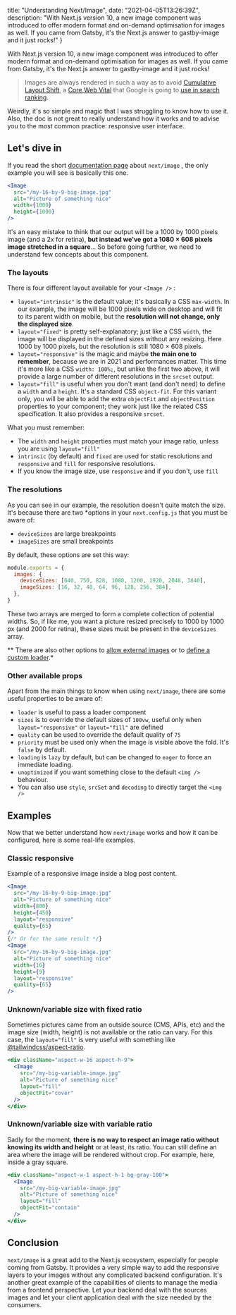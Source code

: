 
  title: "Understanding Next/Image",
  date: "2021-04-05T13:26:39Z",
  description: "With Next.js version 10, a new image component was introduced to offer modern format and on-demand optimisation for images as well. If you came from Gatsby, it's the Next.js answer to gastby-image and it just rocks!"
}

With Next.js version 10, a new image component was introduced to offer modern format and on-demand optimisation for images as well. If you came from Gatsby, it's the Next.js answer to gastby-image and it just rocks!

> Images are always rendered in such a way as to avoid [Cumulative Layout Shift](https://web.dev/cls/), a [Core Web Vital](https://web.dev/vitals/) that Google is going to [use in search ranking](https://webmasters.googleblog.com/2020/05/evaluating-page-experience.html).

Weirdly, it's so simple and magic that I was struggling to know how to use it. Also, the doc is not great to really understand how it works and to advise you to the most common practice: responsive user interface.

## Let's dive in

If you read the short [documentation page](https://nextjs.org/docs/api-reference/next/image) about `next/image` , the only example you will see is basically this one.

```jsx
<Image
  src="/my-16-by-9-big-image.jpg"
  alt="Picture of something nice"
  width={1000}
  height={1000}
/>
```

It's an easy mistake to think that our output will be a 1000 by 1000 pixels image (and a 2x for retina), **but instead we've got a 1080 × 608 pixels image stretched in a square**... So before going further, we need to understand few concepts about this component.

### The layouts

There is four different layout available for your `<Image />` :

- `layout="intrinsic"` is the default value; it's basically a CSS `max-width`. In our example, the image will be 1000 pixels wide on desktop and will fit to its parent width on mobile, but the **resolution will not change, only the displayed size**.
- `layout="fixed"` is pretty self-explanatory; just like a CSS `width`, the image will be displayed in the defined sizes without any resizing. Here 1000 by 1000 pixels, but the resolution is still 1080 × 608 pixels.
- `layout="responsive"` is the magic and maybe **the main one to remember**, because we are in 2021 and performances matter. This time it's more like a CSS `width: 100%;`, but unlike the first two above, it will provide a large number of different resolutions in the `srcset` output.
- `layout="fill"` is useful when you don't want (and don't need) to define a `width` and a `height`. It's a standard CSS `object-fit`. For this variant only, you will be able to add the extra `objectFit` and `objectPosition` properties to your component; they work just like the related CSS specification. It also provides a responsive `srcset`.

What you must remember:

- The `width` and `height` properties must match your image ratio, unless you are using `layout="fill"`
- `intrinsic` (by default) and `fixed` are used for static resolutions and `responsive` and `fill` for responsive resolutions.
- If you know the image size, use `responsive` and if you don't, use `fill`

### The resolutions

As you can see in our example, the resolution doesn't quite match the size. It's because there are two *options in your `next.config.js` that you must be aware of:

- `deviceSizes` are large breakpoints
- `imageSizes` are small breakpoints

By default, these options are set this way:

```jsx
module.exports = {
  images: {
    deviceSizes: [640, 750, 828, 1080, 1200, 1920, 2048, 3840],
    imageSizes: [16, 32, 48, 64, 96, 128, 256, 384],
  },
}
```

These two arrays are merged to form a complete collection of potential widths. So, if like me, you want a picture resized precisely to 1000 by 1000 px (and 2000 for retina), these sizes must be present in the `deviceSizes` array.

** There are also other options to [allow external images](https://nextjs.org/docs/basic-features/image-optimization#domains) or to [define a custom loader](https://nextjs.org/docs/basic-features/image-optimization#loader).* 

### Other available props

Apart from the main things to know when using `next/image`, there are some useful properties to be aware of:

- `loader` is useful to pass a loader component
- `sizes` is to override the default sizes of `100vw`, useful only when `layout="responsive"` or `layout="fill"` are defined
- `quality` can be used to override the default quality of `75`
- `priority` must be used only when the image is visible above the fold. It's `false` by default.
- `loading` is `lazy` by default, but can be changed to `eager` to force an immediate loading.
- `unoptimized` if you want something close to the default `<img />` behaviour.
- You can also use `style`, `srcSet` and `decoding` to directly target the `<img />`

## Examples

Now that we better understand how `next/image` works and how it can be configured, here is some real-life examples.

### Classic responsive

Example of a responsive image inside a blog post content.

```jsx
<Image
  src="/my-16-by-9-big-image.jpg"
  alt="Picture of something nice"
  width={800}
  height={450}
  layout="responsive"
  quality={65}
/>
{/* Or for the same result */}
<Image
  src="/my-16-by-9-big-image.jpg"
  alt="Picture of something nice"
  width={16}
  height={9}
  layout="responsive"
  quality={65}
/>
```

### Unknown/variable size with fixed ratio

Sometimes pictures came from an outside source (CMS, APIs, etc) and the image size (width, height) is not available or the ratio can vary. For this case, the `layout="fill"` is very useful with something like [@tailwindcss/aspect-ratio](https://github.com/tailwindlabs/tailwindcss-aspect-ratio).

```jsx
<div className="aspect-w-16 aspect-h-9">
  <Image
    src="/my-big-variable-image.jpg"
    alt="Picture of something nice"
    layout="fill"
    objectFit="cover"
  />
</div>
```

### Unknown/variable size with variable ratio

Sadly for the moment, **there is no way to respect an image ratio without knowing its width and height** or at least, its ratio. You can still define an area where the image will be rendered without crop. For example, here, inside a gray square.

```jsx
<div className="aspect-w-1 aspect-h-1 bg-gray-100">
  <Image
    src="/my-big-variable-image.jpg"
    alt="Picture of something nice"
    layout="fill"
    objectFit="contain"
  />
</div>
```

## Conclusion

`next/image` is a great add to the Next.js ecosystem, especially for people coming from Gatsby. It provides a very simple way to add the responsive layers to your images without any complicated backend configuration. It's another great example of the capabilities of clients to manage the media from a frontend perspective. Let your backend deal with the sources images and let your client application deal with the size needed by the consumers.

